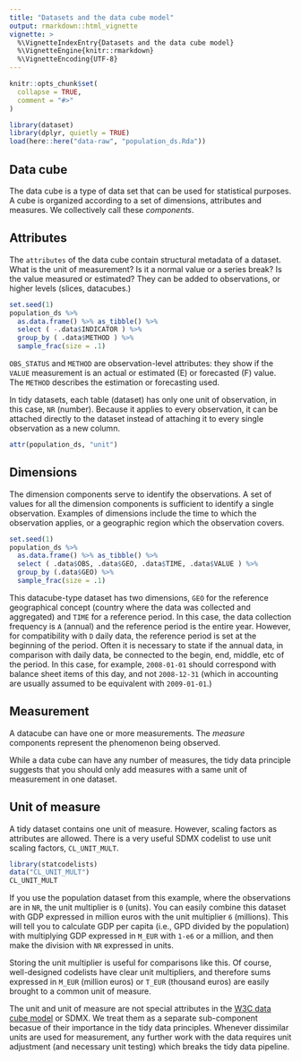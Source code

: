 ```yaml
---
title: "Datasets and the data cube model"
output: rmarkdown::html_vignette
vignette: >
  %\VignetteIndexEntry{Datasets and the data cube model}
  %\VignetteEngine{knitr::rmarkdown}
  %\VignetteEncoding{UTF-8}
---
```


```r
knitr::opts_chunk$set(
  collapse = TRUE,
  comment = "#>"
)
```

```r
library(dataset)
library(dplyr, quietly = TRUE)
load(here::here("data-raw", "population_ds.Rda"))
```

## Data cube

The data cube is a type of data set that can be used for statistical purposes. A cube is organized according to a set of dimensions, attributes and measures. We collectively call these _components_.

## Attributes

The `attributes` of the data cube contain structural metadata of a dataset. What is the unit of measurement? Is it a normal value or a series break? Is the value measured or estimated? They can be added to observations, or higher levels (slices, datacubes.)

```r
set.seed(1)
population_ds %>% 
  as.data.frame() %>% as_tibble() %>%
  select ( -.data$INDICATOR ) %>%
  group_by ( .data$METHOD ) %>%
  sample_frac(size = .1)
```
`OBS_STATUS` and `METHOD` are observation-level attributes: they show if the `VALUE` measurement is an actual or estimated (E) or forecasted (F) value. The `METHOD` describes the estimation or forecasting used.

In tidy datasets, each table (dataset) has only one unit of observation, in this case, `NR` (number). Because it applies to every observation, it can be attached directly to the dataset instead of attaching it to every single observation as a new column.

```r
attr(population_ds, "unit")
```

## Dimensions

The dimension components serve to identify the observations. A set of values for all the dimension components is sufficient to identify a single observation. Examples of dimensions include the time to which the observation applies, or a geographic region which the observation covers.

```r
set.seed(1)
population_ds %>% 
  as.data.frame() %>% as_tibble() %>%
  select ( .data$OBS, .data$GEO, .data$TIME, .data$VALUE ) %>%
  group_by (.data$GEO) %>%
  sample_frac(size = .1)
```

This datacube-type dataset has two dimensions, `GEO` for the reference geographical concept (country where the data was collected and aggregated) and `TIME` for a reference period. In this case, the data collection frequency is `A` (annual) and the reference period is the entire year.  However, for compatibility with `D` daily data, the reference period is set at the beginning of the period. Often it is necessary to state if the annual data, in comparison with daily data, be connected to the begin, end, middle, etc of the period.  In this case, for example, `2008-01-01` should correspond with balance sheet items of this day, and not `2008-12-31` (which in accounting are usually assumed to be equivalent with `2009-01-01`.)

## Measurement 

A datacube can have one or more measurements. The _measure_ components represent the phenomenon being observed.

While a data cube can have any number of measures, the tidy data principle suggests that you should only add measures with a same unit of measurement in one dataset.

## Unit of measure

A tidy dataset contains one unit of measure.  However, scaling factors as attributes are allowed.  There is a very useful SDMX codelist to use unit scaling factors, `CL_UNIT_MULT`.

```r
library(statcodelists)
data("CL_UNIT_MULT")
CL_UNIT_MULT
```
If you use the population dataset from this example, where the observations are in `NR`, the unit multiplier is `0` (units).  You can easily combine this dataset with GDP expressed in million euros with the unit multiplier `6` (millions).  This will tell you to calculate GDP per capita (i.e., GPD divided by the population) with multiplying GDP expressed in `M_EUR` with `1-e6` or a million, and then make the division with `NR` expressed in units.

Storing the unit multiplier is useful for comparisons like this.  Of course, well-designed codelists have clear unit multipliers, and therefore sums expressed in `M_EUR` (million euros) or `T_EUR` (thousand euros) are easily brought to a common unit of measure.

The unit and unit of measure are not special attributes in the [W3C data cube model](https://www.w3.org/TR/vocab-data-cube/#cubes-model-datasets) or SDMX. We treat them as a separate sub-component becasue of their importance in the tidy data principles. Whenever dissimilar units are used for measurement, any further work with the data requires unit adjustment (and necessary unit testing) which breaks the tidy data pipeline.



